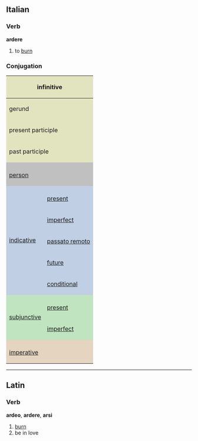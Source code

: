 ==Italian==
===Verb===
'''ardere'''

# to [[burn]]

===Conjugation===

<center>
{| style="background:#F0F0F0"

|-
! colspan="3" style="background:#e2e4c0" | infinitive
| colspan="5" | ardere

|-
! colspan="3" style="background:#e2e4c0" | gerund
| colspan="5" | ardendo

|-
! colspan="3" style="background:#e2e4c0" | present participle
| colspan="5" | ardente

|-
! colspan="3" style="background:#e2e4c0" | past participle
| colspan="5" | arso

|-
! colspan="2" style="background:#C0C0C0" |
! colspan="3" style="background:#C0C0C0" | singular
! colspan="3" style="background:#C0C0C0" | plural

|-
! colspan="2" style="background:#C0C0C0" | [[person]]
! style="background:#C0C0C0;width:12.5%" | first
! style="background:#C0C0C0;width:12.5%" | second
! style="background:#C0C0C0;width:12.5%" | third
! style="background:#C0C0C0;width:12.5%" | first
! style="background:#C0C0C0;width:12.5%" | second
! style="background:#C0C0C0;width:12.5%" | third

|-
! rowspan="6" style="background:#c0cfe4" | [[indicative]]

! style="background:#c0cfe4" colspan="1" | 
! style="background:#c0cfe4" | io
! style="background:#c0cfe4" | tu
! style="background:#c0cfe4" | lui/lei
! style="background:#c0cfe4" | noi
! style="background:#c0cfe4" | voi
! style="background:#c0cfe4" | loro

|-
! style="height:3em;background:#c0cfe4" | [[present]]
| ardo
| ardi
| arde
| ardiamo
| ardete
| ardono

|-
! style="height:3em;background:#c0cfe4" | [[imperfect]]
| ardevo
| ardevi
| ardeva
| ardevamo
| ardevate
| ardevano

|-
! style="height:3em;background:#c0cfe4" | [[passato remoto]]
| arsi
| ardesti
| arse
| ardemmo
| ardeste
| arsero

|-
! style="height:3em;background:#c0cfe4" | [[future]]
| arderò
| arderai
| arderà
| arderemo
| arderete
| arderanno

|-
! style="height:3em;background:#c0cfe4" | [[conditional]]
| arderei
| arderesti
| arderebbe
| arderemmo
| ardereste
| arderebbero

|-
! rowspan="3" style="background:#c0e4c0" |[[subjunctive]]
! style="background:#c0e4c0" | 
! style="background:#c0e4c0" | che io
! style="background:#c0e4c0" | che tu
! style="background:#c0e4c0" | che lui/che lei
! style="background:#c0e4c0" | che noi
! style="background:#c0e4c0" | che voi
! style="background:#c0e4c0" | che loro

|-
! style="height:3em;background:#c0e4c0" | [[present]]
| arda
| arda
| arda
| ardiamo
| ardiate
| ardano

|-
! style="height:3em;background:#c0e4c0" rowspan="1" | [[imperfect]]
| ardessi
| ardessi
| ardesse
| ardessimo
| ardeste
| ardessero

|-
! style="background:#e4d4c0" colspan="2" | 
! style="background:#e4d4c0" | -
! style="background:#e4d4c0" | tu
! style="background:#e4d4c0" | lui/lei
! style="background:#e4d4c0" | noi
! style="background:#e4d4c0" | voi
! style="background:#e4d4c0" | loro

|-
! colspan="2" style="height:3em;background:#e4d4c0" | [[imperative]]
|
| ardi
| arda
| ardiamo
| ardete
| ardano

|}
</center>
----

==Latin==
===Verb===
'''ardeo''', '''ardere''', '''arsi'''
# [[burn]]
# be in love